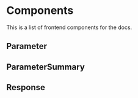 
# Components

This is a list of frontend components for the docs.

## Parameter

<ParameterUsage/>

## ParameterSummary

<ParameterSummaryUsage/>

## Response

<ResponseUsage/>

